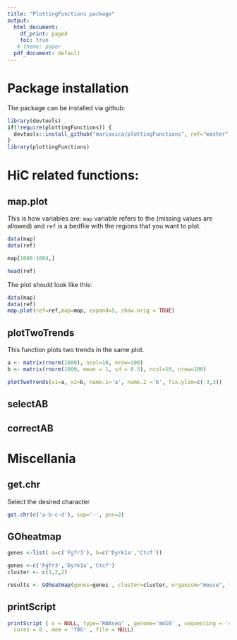 ```yaml
---
title: "PlottingFunctions package"
output:
  html_document:
    df_print: paged
    toc: true
   # theme: paper
  pdf_document: default
---
```


# Package installation


The package can be installed via github:

```r
library(devtools)
if(!require(plottingFunctions)) {
  devtools::install_github("mariavica/plottingFunctions", ref="master", build_vignettes = FALSE)
}
library(plottingFunctions)
```

# HiC related functions:

## map.plot
This is how variables are: ``map`` variable refers to the (missing values are allowed) and ``ref`` is a bedfile with the regions that you want to plot.

```r
data(map)
data(ref)
```

```r
map[1000:1004,]
```

```r
head(ref)
```

The plot should look like this:
```r
data(map)
data(ref)
map.plot(ref=ref,map=map, expand=5, show.orig = TRUE)
```


## plotTwoTrends

This function plots two trends in the same plot.

```r

a <- matrix(rnorm(1000), ncol=10, nrow=100)
b <- matrix(rnorm(1000, mean = 1, sd = 0.5), ncol=10, nrow=100)

plotTwoTrends(x1=a, x2=b, name.1='a', name.2 ='b', fix.ylim=c(-3,3))

```



## selectAB


## correctAB


# Miscellania

## get.chr

Select the desired character

```r
get.chr(c('a-b-c-d'), sep='-', pos=2)
```


## GOheatmap


```r

genes <-list( a=c('Fgfr3'), b=c('Dyrk1a','Ctcf'))

genes <-c('Fgfr3','Dyrk1a','Ctcf')
cluster <- c(1,2,2)

results <- GOheatmap(genes=genes , cluster=cluster, organism="mouse", fdr.cutoff = 0.05)

```




## printScript


```r

printScript ( x = NULL, type='RNAseq' , genome='mm10' , sequencing = 'single' , loc ='geo' ,
  cores = 8 , mem = '70G' , file = NULL)

```






